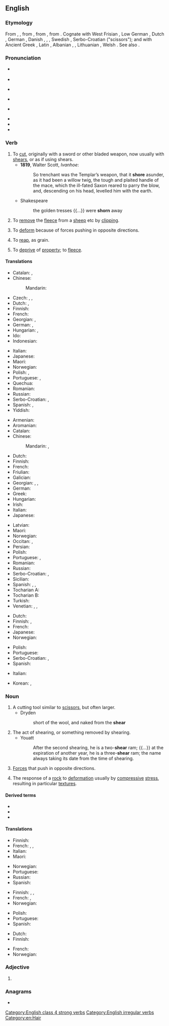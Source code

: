 {{also|Shear}}
==English==
{{wikipedia}}

===Etymology===
{{PIE root|en|(s)ker}}
From {{inh|en|enm|sheren}}, {{m|enm|scheren}}, from {{inh|en|ang|sċieran}}, from {{inh|en|gem-pro|*skeraną}}, from {{der|en|ine-pro|*(s)ker-|t=to cut}}. Cognate with West Frisian {{m|fy|skeare}}, Low German {{m|nds|scheren}}, Dutch {{m|nl|scheren}}, German {{m|de|scheren}}, Danish {{m|da|skære}}, {{cog|nb|skjære}}, {{cog|nn|skjera}}, Swedish {{m|sv|skära}}, Serbo-Croatian {{m|sh|škare}} ("scissors"); and {{qualifier|from Indo-European}} with Ancient Greek {{m|grc|κείρω||I cut off}}, Latin {{m|la|caro||flesh}}, Albanian {{m|sq|shqerr||to tear, cut}}, {{m|sq|harr||to cut, to mow}},  Lithuanian {{m|lt|skìrti||separate}}, Welsh {{m|cy|ysgar||separate}}. See also {{l|en|sharp}}.

===Pronunciation===
* {{a|UK}} {{IPA|/ʃɪə(ɹ)/|lang=en}}
* {{rhymes|ɪə(ɹ)|lang=en}}
* {{a|US}} {{IPA|/ʃiɹ/|lang=en}}
* {{rhymes|iɹ|lang=en}}
* {{a|[[near-square merger]]}} {{IPA|/ʃɛə/|lang=en}}
* {{rhymes|ɛː(ɹ)|lang=en}}
* {{audio|en-us-sheer.ogg|Audio (US)|lang=en}}
* {{homophones|lang=en|sheer}}

===Verb===
{{en-verb|shears|shearing|sheared|past2=shore|shorn|past_ptc2=sheared}}

# To [[cut]], originally with a sword or other bladed weapon, now usually with [[shears]], or as if using shears.
#* '''1819''', Walter Scott, ''Ivanhoe'':
#*: So trenchant was the Templar’s weapon, that it '''shore''' asunder, as it had been a willow twig, the tough and plaited handle of the mace, which the ill-fated Saxon reared to parry the blow, and, descending on his head, levelled him with the earth.
#* Shakespeare
#*: the golden tresses {{...}} were '''shorn''' away
# To [[remove]] the [[fleece]] from a [[sheep]] etc by [[clipping]].
# {{lb|en|physics}} To [[deform]] because of forces pushing in opposite directions.
# {{lb|en|Scotland}} To [[reap]], as grain.
#: {{rfquotek|Jamieson}}
# {{lb|en|figurative}} To [[deprive]] of [[property]]; to [[fleece]].

====Translations====
{{trans-top|to cut}}
* Catalan: {{t+|ca|esquilar}}, {{t+|ca|tondosar}}
* Chinese:
*: Mandarin: {{t+|cmn|切|tr=qiè|sc=Hani}}
* Czech: {{t+|cs|stříhat}}, {{t|cs|ostříhat}}, {{t|cs|ustřihnout}}
* Dutch: {{t+|nl|afsnijden}}, {{t+|nl|knippen}}
* Finnish: {{t+|fi|viiltää}}
* French: {{t+|fr|couper}}
* Georgian: {{t|ka|ჭრა|sc=Geor}}, {{t|ka|გაჭრა|sc=Geor}}
* German: {{t+|de|abschneiden}}, {{t+|de|schneiden}}
* Hungarian: {{t+|hu|vág}}, {{t+|hu|levág}}
* Ido: {{t+|io|cizagar}}
* Indonesian: {{t+|id|memotong}}
{{trans-mid}}
* Italian: {{t+|it|tagliare}}
* Japanese: {{t+|ja|切る|tr=きる, kiru}}
* Maori: {{t|mi|kutikuti}}
* Norwegian: {{t+|no|klippe}}
* Polish: {{t+|pl|ciąć}}, {{t+|pl|ścinać}}
* Portuguese: {{t+|pt|cortar}}, {{t+|pt|tosquiar}} {{qualifier|with shears}}
* Quechua: {{t|qu|rutuy}}
* Romanian: {{t+|ro|tunde}}
* Russian: {{t+|ru|ре́зать}}
* Serbo-Croatian: {{t|sh|исећи|sc=Cyrl}}, {{t+|sh|iseći}}
* Spanish: {{t+|es|cizallar}}, {{t+|es|cortar}}
* Yiddish: {{t|yi|שערן}}
{{trans-bottom}}

{{trans-top|to remove the fleece from a sheep}}
* Armenian: {{t+|hy|խուզել}}
* Aromanian: {{t|rup|tundu}}
* Catalan: {{t+|ca|tondre}}
* Chinese:
*: Mandarin: {{t+|cmn|剪斷|sc=Hani}}, {{t+|cmn|剪断|tr=jiǎnduàn|sc=Hani}}
* Dutch: {{t+|nl|scheren}}
* Finnish: {{t+|fi|keritä}}
* French: {{t+|fr|tondre}}
* Friulian: {{t|fur|tosâ}}
* Galician: {{t|gl|tosquiar}}
* Georgian: {{t|ka|კრეჭვა|sc=Geor}}, {{t|ka|კრეჭა|sc=Geor}}, {{t|ka|გაკრეჭვა|sc=Geor}}
* German: {{t+|de|scheren}}
* Greek: {{t+|el|κουρεύω}}
* Hungarian: {{t+|hu|megnyír}}
* Irish: {{t|ga|lom}}
* Italian: {{t+|it|tosare}}
* Japanese: {{t+|ja|刈る|tr=かる, karu}}
{{trans-mid}}
* Latvian: {{t|lv|cirpt}}
* Maori: {{t|mi|kutikuti}}
* Norwegian: {{t+|no|klippe}}
* Occitan: {{t|oc|tónder}}, {{t|oc|tondre}}
* Persian: {{t+|fa|کوتاه کردن|tr=kutâh kardan}}
* Polish: {{t+|pl|strzyc}}
* Portuguese: {{t+|pt|tosar}}, {{t+|pt|tosquiar}}
* Romanian: {{t+|ro|tunde}}
* Russian: {{t+|ru|стричь}}
* Serbo-Croatian: {{t|sh|стригати|sc=Cyrl}}, {{t+|sh|strigati}}
* Sicilian: {{t+|scn|tùnniri}}
* Spanish: {{t+|es|esquilar}}, {{t+|es|tonsurar}}, {{t+|es|tundir}}
* Tocharian A: {{t|xto|wärk-}}
* Tocharian B: {{t|txb|wārk-}}
* Turkish: {{t+|tr|kırkmak}}
* Venetian: {{t|vec|toxar}}, {{t|vec|tondir}}, {{t|vec|tondar}}
{{trans-bottom}}

{{trans-top|to deform because of shearing forces}}
* Dutch: {{t+|nl|afschuiven}}
* Finnish: {{t+|fi|leikata}}, {{t+|fi|leikkautua}}
* French: {{t+|fr|cisailler}}
* Japanese: {{t|ja|剪断|tr=せんだんする, sendan suru|alt=剪断する}}
* Norwegian: {{t+|no|klippe}}
{{trans-mid}}
* Polish: {{t+|pl|ścinać}}
* Portuguese: {{t|pt|cisalhar}}
* Serbo-Croatian: {{t|sh|извити|sc=Cyrl}}, {{t+|sh|izviti}}
* Spanish: {{t+|es|distorsionar}}
{{trans-bottom}}

{{checktrans-top}}
* Italian: {{t+check|it|spezzare}}
{{trans-mid}}
* Korean: {{t+check|ko|썰다|sc=Kore}}, {{t+check|ko|자르다|sc=Kore}}
{{trans-bottom}}

===Noun===
{{en-noun}}

# A cutting tool similar to [[scissors]], but often larger.
#* Dryden
#*: short of the wool, and naked from the '''shear'''
# The act of shearing, or something removed by shearing.
#* Youatt
#*: After the second shearing, he is a two-'''shear''' ram; {{...}} at the expiration of another year, he is a three-'''shear''' ram; the name always taking its date from the time of shearing.
# {{lb|en|physics}} [[force|Forces]] that push in opposite directions.
# {{lb|en|geology}} The response of a [[rock]] to [[deformation]] usually by [[compressive]] [[stress]], resulting in particular [[texture]]s.

====Derived terms====
* {{l|en|megashear}}
* {{l|en|shearer}}
* {{l|en|wind shear}}

====Translations====
{{trans-top|a cutting tool similar to scissors}}
* Finnish: {{t+|fi|keritsimet|p}}
* French: {{t+|fr|cisailles|f-p}}, {{t+|fr|cisaille|f}}, {{t+|fr|tondeuse|f}}
* Italian: {{t|it|cesoia|f}}
* Maori: {{t|mi|kutikuti}}
{{trans-mid}}
* Norwegian: {{t|no|bøylesaks|c}}
* Portuguese: {{t|pt|tosquiadeira|f}}
* Russian: {{t+|ru|ножницы|p|sc=Cyrl}}
* Spanish: {{t+|es|cizalla|f}}
{{trans-bottom}}

{{trans-top|the act of shearing, or something removed by shearing}}
* Finnish: {{t+|fi|leikkaus}}, {{t+|fi|leike}}, {{t|fi|leikkuu}}
* French: {{t+|fr|tonte|f}}, {{t+|fr|tondaison|f}}
* Norwegian: {{t|no|klipp|m}}
{{trans-mid}}
* Polish: {{t+|pl|ścinanie|n}}
* Portuguese: {{t+|pt|poda}}
* Spanish: {{t+|es|cizallado}}
{{trans-bottom}}

{{trans-top|a force that produces a shearing strain}}
* Dutch: {{t|nl|afschuifkracht|m}}
* Finnish: {{t|fi|leikkausvoima}}
{{trans-mid}}
* French: {{t+|fr|cisaillement|m}}
* Norwegian: {{t|no|klipp|n}}
{{trans-bottom}}

===Adjective===
{{en-adj|?}}

# {{misspelling of|sheer|lang=en}}

===Anagrams===
* {{anagrams|en|Asher|Rahes|Share|asher|earsh|hares|harse|hears|rheas|sehar|sehra|share}}

[[Category:English class 4 strong verbs]]
[[Category:English irregular verbs]]
[[Category:en:Hair]]